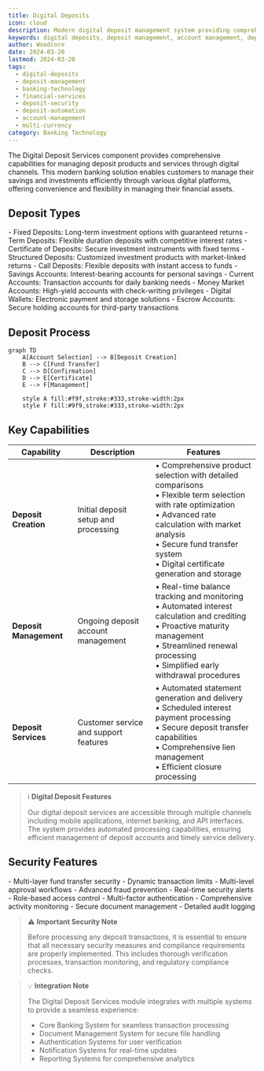 ```yaml
---
title: Digital Deposits
icon: cloud
description: Modern digital deposit management system providing comprehensive account management, automated deposit processing, and secure digital banking capabilities. Features include real-time deposit processing, multi-currency support, and integrated account services.
keywords: digital deposits, deposit management, account management, deposit processing, digital banking, account services, deposit security, deposit automation, multi-currency, banking technology
author: Woodcore
date: 2024-03-20
lastmod: 2024-03-20
tags:
  - digital-deposits
  - deposit-management
  - banking-technology
  - financial-services
  - deposit-security
  - deposit-automation
  - account-management
  - multi-currency
category: Banking Technology
---
```


The Digital Deposit Services component provides comprehensive capabilities for managing deposit products and services through digital channels. This modern banking solution enables customers to manage their savings and investments efficiently through various digital platforms, offering convenience and flexibility in managing their financial assets.

## Deposit Types

<Accordion title="Time Deposits">
- Fixed Deposits: Long-term investment options with guaranteed returns
- Term Deposits: Flexible duration deposits with competitive interest rates
- Certificate of Deposits: Secure investment instruments with fixed terms
- Structured Deposits: Customized investment products with market-linked returns
- Call Deposits: Flexible deposits with instant access to funds
</Accordion>

<Accordion title="Demand Deposits">
- Savings Accounts: Interest-bearing accounts for personal savings
- Current Accounts: Transaction accounts for daily banking needs
- Money Market Accounts: High-yield accounts with check-writing privileges
- Digital Wallets: Electronic payment and storage solutions
- Escrow Accounts: Secure holding accounts for third-party transactions
</Accordion>

## Deposit Process

```mermaid
graph TD
    A[Account Selection] --> B[Deposit Creation]
    B --> C[Fund Transfer]
    C --> D[Confirmation]
    D --> E[Certificate]
    E --> F[Management]
    
    style A fill:#f9f,stroke:#333,stroke-width:2px
    style F fill:#9f9,stroke:#333,stroke-width:2px
```

## Key Capabilities

| Capability | Description | Features |
|------------|-------------|----------|
| **Deposit Creation** | Initial deposit setup and processing | • Comprehensive product selection with detailed comparisons<br/>• Flexible term selection with rate optimization<br/>• Advanced rate calculation with market analysis<br/>• Secure fund transfer system<br/>• Digital certificate generation and storage |
| **Deposit Management** | Ongoing deposit account management | • Real-time balance tracking and monitoring<br/>• Automated interest calculation and crediting<br/>• Proactive maturity management<br/>• Streamlined renewal processing<br/>• Simplified early withdrawal procedures |
| **Deposit Services** | Customer service and support features | • Automated statement generation and delivery<br/>• Scheduled interest payment processing<br/>• Secure deposit transfer capabilities<br/>• Comprehensive lien management<br/>• Efficient closure processing |

> ℹ️ **Digital Deposit Features**
> 
> Our digital deposit services are accessible through multiple channels including mobile applications, internet banking, and API interfaces. The system provides automated processing capabilities, ensuring efficient management of deposit accounts and timely service delivery.

## Security Features

<Accordion title="Transaction Security">
- Multi-layer fund transfer security
- Dynamic transaction limits
- Multi-level approval workflows
- Advanced fraud prevention
- Real-time security alerts
</Accordion>

<Accordion title="Account Security">
- Role-based access control
- Multi-factor authentication
- Comprehensive activity monitoring
- Secure document management
- Detailed audit logging
</Accordion>

> ⚠️ **Important Security Note**
> 
> Before processing any deposit transactions, it is essential to ensure that all necessary security measures and compliance requirements are properly implemented. This includes thorough verification processes, transaction monitoring, and regulatory compliance checks.

> 💡 **Integration Note**
> 
> The Digital Deposit Services module integrates with multiple systems to provide a seamless experience:
> - Core Banking System for seamless transaction processing
> - Document Management System for secure file handling
> - Authentication Systems for user verification
> - Notification Systems for real-time updates
> - Reporting Systems for comprehensive analytics
